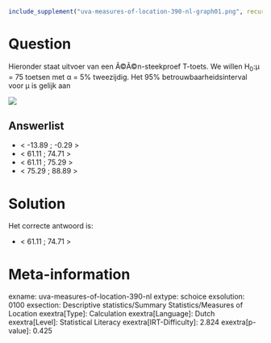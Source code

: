 ```r
include_supplement("uva-measures-of-location-390-nl-graph01.png", recursive = TRUE)
```

Question
========

Hieronder staat uitvoer van een Ã©Ã©n-steekproef T-toets. We willen
H~0~:μ = 75 toetsen met α = 5% tweezijdig. Het 95%
betrouwbaarheidsinterval voor μ is gelijk aan


![](uva-measures-of-location-390-nl-graph01.png)

Answerlist
----------

* < -13.89 ; -0.29 >
* < 61.11 ; 74.71 >
* < 61.11 ; 75.29 >
* < 75.29 ; 88.89 >

Solution
========

Het correcte antwoord is: 

* < 61.11 ; 74.71 >

Meta-information
================
exname: uva-measures-of-location-390-nl
extype: schoice
exsolution: 0100
exsection: Descriptive statistics/Summary Statistics/Measures of Location
exextra[Type]: Calculation
exextra[Language]: Dutch
exextra[Level]: Statistical Literacy
exextra[IRT-Difficulty]: 2.824
exextra[p-value]: 0.425

